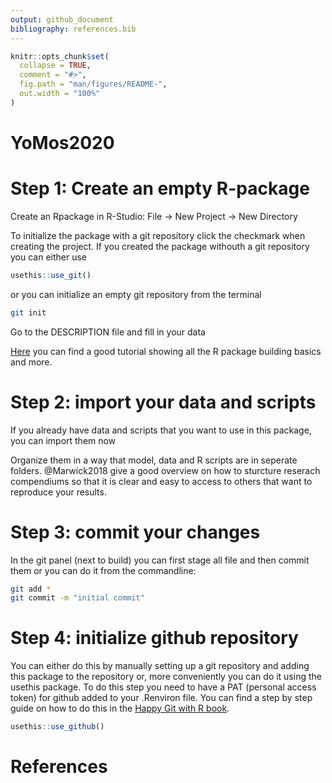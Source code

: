 ```yaml
---
output: github_document
bibliography: references.bib
---
```


<!-- README.md is generated from README.Rmd. Please edit that file -->

```r
knitr::opts_chunk$set(
  collapse = TRUE,
  comment = "#>",
  fig.path = "man/figures/README-",
  out.width = "100%"
)
```

# YoMos2020

<!-- badges: start -->
<!-- badges: end -->

# Step 1: Create an empty R-package
Create an Rpackage in R-Studio: File -> New Project -> New Directory

To initialize the package with a git repository click the checkmark when creating the project.
If you created the package withouth a git repository you can either use 

```r
usethis::use_git()
```
or you can initialize an empty git repository from the terminal

```sh
git init
```
Go to the DESCRIPTION file and fill in your data

[Here](https://www.youtube.com/watch?v=79s3z0gIuFU&list=PLk3B5c8iCV-T4LM0mwEyWIunIunLyEjqM&index=1) you can find a good tutorial showing all the R package building basics and more.

# Step 2: import your data and scripts
If you already have data and scripts that you want to use in this package, you can import them now

Organize them in a way that model, data and R scripts are in seperate folders. @Marwick2018 give a good overview on how to sturcture reserach compendiums so that it is clear and easy to access to others that want to reproduce your results.

# Step 3: commit your changes

In the git panel (next to build) you can first stage all file and then commit them or you can do it from the commandline:

```sh
git add *
git commit -m "initial commit"
```

# Step 4: initialize github repository

You can either do this by manually setting up a git repository and adding this package to the repository or, more conveniently you can do it using the usethis package.
To do this step you need to have a PAT (personal access token) for github added to your .Renviron file. You can find a step by step guide on how to do this in the [Happy Git with R book](https://happygitwithr.com/github-pat.html#github-pat).

```r
usethis::use_github()
```

# References
